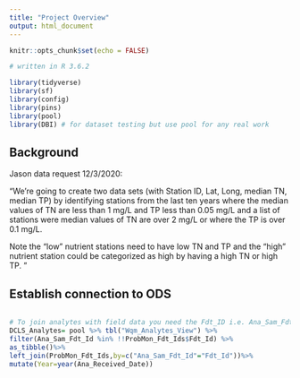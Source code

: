 ```yaml
---
title: "Project Overview"
output: html_document
---
```


```r
knitr::opts_chunk$set(echo = FALSE)

# written in R 3.6.2

library(tidyverse)
library(sf)
library(config)
library(pins)
library(pool)
library(DBI) # for dataset testing but use pool for any real work

```

## Background

Jason data request 12/3/2020:

"We're going to create two data sets (with Station ID, Lat, Long, median TN, median TP) by identifying stations from the last ten years where the median values of TN are less than 1 mg/L and TP less than 0.05 mg/L and a list of stations were median values of TN are over 2 mg/L or where the TP is over 0.1 mg/L.

Note the "low" nutrient stations need to have low TN and TP and the "high" nutrient station could be categorized as high by having a high TN or high TP. "


## Establish connection to ODS

```r

```



```r
# To join analytes with field data you need the Fdt_ID i.e. Ana_Sam_Fdt_Id =Fdt_Id
DCLS_Analytes= pool %>% tbl("Wqm_Analytes_View") %>%
filter(Ana_Sam_Fdt_Id %in% !!ProbMon_Fdt_Ids$Fdt_Id) %>%
as_tibble()%>%
left_join(ProbMon_Fdt_Ids,by=c("Ana_Sam_Fdt_Id"="Fdt_Id"))%>%
mutate(Year=year(Ana_Received_Date)) 
```


